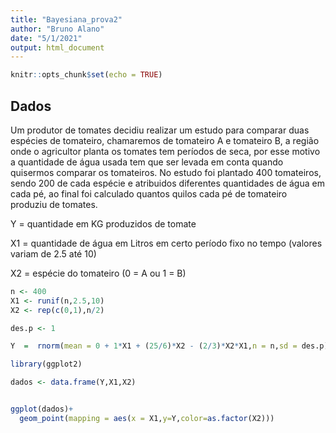 ```yaml
---
title: "Bayesiana_prova2"
author: "Bruno Alano"
date: "5/1/2021"
output: html_document
---
```


```r
knitr::opts_chunk$set(echo = TRUE)
```

## Dados

Um produtor de tomates decidiu realizar um estudo para comparar duas espécies de tomateiro, chamaremos de tomateiro A e tomateiro B, a região onde o agricultor planta os tomates tem períodos de seca, por esse motivo a quantidade de água usada tem que ser levada em conta quando quisermos comparar os tomateiros.
No estudo foi plantado 400 tomateiros, sendo 200 de cada espécie e atribuidos diferentes quantidades de água em cada pé, ao final foi calculado quantos quilos cada pé de tomateiro produziu de tomates.  


Y =  quantidade em KG produzidos de tomate

X1 = quantidade de água em Litros em certo período fixo no tempo (valores variam de 2.5 até 10)

X2 = espécie do tomateiro (0 = A ou 1 = B)


```r
n <- 400
X1 <- runif(n,2.5,10)
X2 <- rep(c(0,1),n/2)

des.p <- 1

Y  =  rnorm(mean = 0 + 1*X1 + (25/6)*X2 - (2/3)*X2*X1,n = n,sd = des.p)
```


```r
library(ggplot2)

dados <- data.frame(Y,X1,X2)


ggplot(dados)+
  geom_point(mapping = aes(x = X1,y=Y,color=as.factor(X2)))

```


